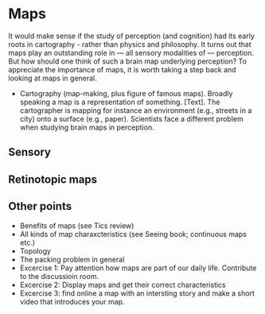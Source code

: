 # Maps

It would make sense if the study of perception (and cognition) had its early roots in cartography - rather than physics and philosophy. It turns out that maps play an outstanding role in — all sensory modalities of — perception. But how should one think of such a brain map underlying perception? To appreciate the importance of maps, it is worth taking a step back and looking at maps in general.

- Cartography (map-making, plus figure of famous maps).
Broadly speaking a map is a representation of something. [Text]. The cartographer is mapping for instance an environment (e.g., streets in a city) onto a surface (e.g., paper). Scientists face a different problem when studying brain maps in perception. 

## Sensory

## Retinotopic maps

## Other points 

- Benefits of maps (see Tics review)
- All kinds of map charaxcteristics (see Seeing book; continuous maps etc.)
- Topology
- The packing problem in general
- Excercise 1: Pay attention how maps are part of our daily life. Contribute to the discussioin room.
- Excercise 2: Display maps and get their correct characteristics
- Excercise 3: find online a map with an intersting story and make a short video that introduces your map.
